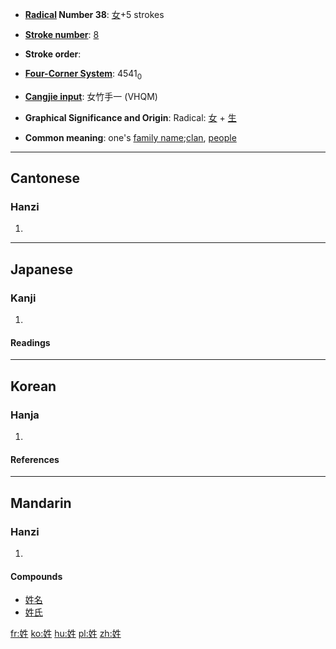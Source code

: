* '''[[Wiktionary:Chinese radical index| Radical]] Number 38''': [[Wiktionary:Chinese radical index 女|女]]+5 strokes

* '''[[Wiktionary:Chinese total strokes index|Stroke number]]''': [[Wiktionary:Chinese total strokes index 8|8]]

* '''Stroke order''': 

* '''[[Wiktionary:Chinese four corner index|Four-Corner System]]''': 4541<sub>0</sub>

* '''[[Wiktionary:Chinese Cangjie index|Cangjie input]]''': 女竹手一 (VHQM)

* '''Graphical Significance and Origin''': Radical: [[女]] + [[生]]

* '''Common meaning''': one's [[family name]];[[clan]], [[people]]

----
==Cantonese==
===Hanzi===
{{yue-hanzi|jyut=|y=sing3}}
# {{defn|Cantonese}}
----
==Japanese==
===Kanji===
{{ja-kanji|grade=|rs=}}
# {{defn|Japanese}} 
====Readings====
{{ja-readings|on=[[せい]] (sei), [[しょう]] (shō)|kun=[[かばね]] (kabane)}}
----
==Korean==
===Hanja===
{{ko-hanja|hangeul=성|rv=seong|mr=sŏng}}
# {{defn|Korean}}
====References====
{{Han ref|kx=0259.050|dkj=06178|dj=0524.090|hdz=21037.120|uh=59D3|ud=22995|bh=A96D|bd=43373}}
----
==Mandarin==
===Hanzi===
{{cmn-hanzi|pin=[[xìng]] (xing4)|wg=hsing<sup>4</sup>}}
# {{defn|Mandarin}}

====Compounds====
*[[姓名]]
*[[姓氏]]

[[fr:姓]]
[[ko:姓]]
[[hu:姓]]
[[pl:姓]]
[[zh:姓]]